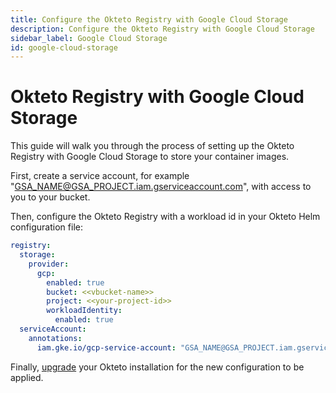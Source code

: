 ```yaml
---
title: Configure the Okteto Registry with Google Cloud Storage
description: Configure the Okteto Registry with Google Cloud Storage
sidebar_label: Google Cloud Storage
id: google-cloud-storage
---
```


# Okteto Registry with Google Cloud Storage

This guide will walk you through the process of setting up the Okteto Registry with Google Cloud Storage to store your container images.

First, create a service account, for example "GSA_NAME@GSA_PROJECT.iam.gserviceaccount.com", with access to you to your bucket.

Then, configure the Okteto Registry with a workload id in your Okteto Helm configuration file:

```yaml
registry:
  storage:
    provider:
      gcp:
        enabled: true
        bucket: <<vbucket-name>>
        project: <<your-project-id>>
        workloadIdentity:
          enabled: true
  serviceAccount:
    annotations:
      iam.gke.io/gcp-service-account: "GSA_NAME@GSA_PROJECT.iam.gserviceaccount.com"
```

Finally, [upgrade](self-hosted/manage/upgrade.mdx) your Okteto installation for the new configuration to be applied.
